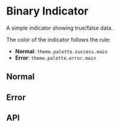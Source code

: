 

<Meta title="Indicator/Binary Indicator" component={Subject}/>

# Binary Indicator

A simple indicator showing true/false data.

The color of the indicator follows the rule:

- **Normal**: `theme.palette.success.main`
- **Error**: `theme.palette.error.main`

## Normal

<Preview>
  <Story name="Normal">
    <Subject value={true} label="normal" />
  </Story>
</Preview>

## Error

<Preview>
  <Story name="Error">
    <Subject value={false} label="error" />
  </Story>
</Preview>

## API

<Props of={Subject}/>
